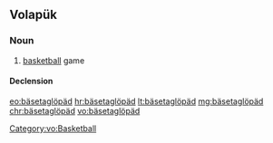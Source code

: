 ==Volapük==

===Noun===
{{vo-noun}}

# [[basketball]] game

====Declension====
{{vo-decl-noun}}

[[Category:vo:Basketball]]

[[eo:bäsetaglöpäd]]
[[hr:bäsetaglöpäd]]
[[lt:bäsetaglöpäd]]
[[mg:bäsetaglöpäd]]
[[chr:bäsetaglöpäd]]
[[vo:bäsetaglöpäd]]